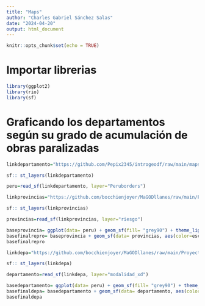 ```yaml
---
title: "Maps"
author: "Charles Gabriel Sánchez Salas"
date: "2024-04-20"
output: html_document
---
```


```r
knitr::opts_chunk$set(echo = TRUE)
```

# Importar librerias 

```r
library(ggplot2)
library(rio)
library(sf)
```
# Graficando los departamentos según su grado de acumulación de obras paralizadas

```r
linkdepartamento="https://github.com/Pepix2345/introgeodf/raw/main/maps/Perumap.gpkg"
```

```r
sf:: st_layers(linkdepartamento)
```
```r
peru=read_sf(linkdepartamento, layer="Peruborders")
```

```r
linkprovincias="https://github.com/bocchienjoyer/MaGODllanes/raw/main/ProyectoMagaDeidad/datita/peru_prov.gpkg"
```

```r
sf:: st_layers(linkprovincias)
```

```r
provincias=read_sf(linkprovincias, layer="riesgo")
```


```r
baseprovincia= ggplot(data= peru) + geom_sf(fill= "grey90") + theme_light()
basefinalrepro= baseprovincia + geom_sf(data= provincias, aes(color=escala))
basefinalrepro
```
```r
linkdepa="https://github.com/bocchienjoyer/MaGODllanes/raw/main/ProyectoMagaDeidad/datita/dep_map.gpkg"
```

```r
sf:: st_layers(linkdepa)
```


```r
departamento=read_sf(linkdepa, layer="modalidad_xd")
```

```r
basedepartamento= ggplot(data= peru) + geom_sf(fill= "grey90") + theme_light()
basefinaldepa= basedepartamento + geom_sf(data= departamento, aes(color=modalidad))
basefinaldepa
```




